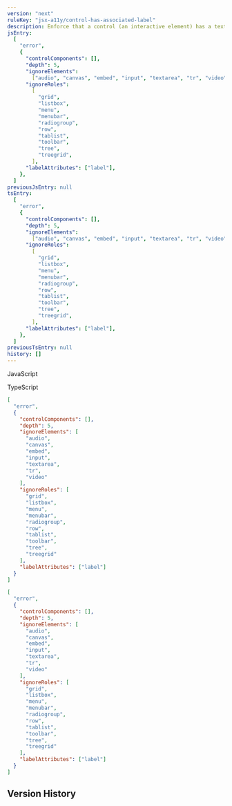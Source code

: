 ```yaml
---
version: "next"
ruleKey: "jsx-a11y/control-has-associated-label"
description: Enforce that a control (an interactive element) has a text label
jsEntry:
  [
    "error",
    {
      "controlComponents": [],
      "depth": 5,
      "ignoreElements":
        ["audio", "canvas", "embed", "input", "textarea", "tr", "video"],
      "ignoreRoles":
        [
          "grid",
          "listbox",
          "menu",
          "menubar",
          "radiogroup",
          "row",
          "tablist",
          "toolbar",
          "tree",
          "treegrid",
        ],
      "labelAttributes": ["label"],
    },
  ]
previousJsEntry: null
tsEntry:
  [
    "error",
    {
      "controlComponents": [],
      "depth": 5,
      "ignoreElements":
        ["audio", "canvas", "embed", "input", "textarea", "tr", "video"],
      "ignoreRoles":
        [
          "grid",
          "listbox",
          "menu",
          "menubar",
          "radiogroup",
          "row",
          "tablist",
          "toolbar",
          "tree",
          "treegrid",
        ],
      "labelAttributes": ["label"],
    },
  ]
previousTsEntry: null
history: []
---
```


<Tabs defaultValue="js">

<TabsList>
  <TabsTrigger value="js">
    <div className="flex gap-2 items-center">
      <RuleLevelIcon level="error" />
      <p>JavaScript</p>
    </div>
  </TabsTrigger>
  <TabsTrigger value="ts">
    <div className="flex gap-2 items-center">
      <RuleLevelIcon ts level="error" />
      <p>TypeScript</p>
    </div>
  </TabsTrigger>
</TabsList>

<TabsContent value="js">

```json
[
  "error",
  {
    "controlComponents": [],
    "depth": 5,
    "ignoreElements": [
      "audio",
      "canvas",
      "embed",
      "input",
      "textarea",
      "tr",
      "video"
    ],
    "ignoreRoles": [
      "grid",
      "listbox",
      "menu",
      "menubar",
      "radiogroup",
      "row",
      "tablist",
      "toolbar",
      "tree",
      "treegrid"
    ],
    "labelAttributes": ["label"]
  }
]
```

</TabsContent>

<TabsContent value="ts">

```json
[
  "error",
  {
    "controlComponents": [],
    "depth": 5,
    "ignoreElements": [
      "audio",
      "canvas",
      "embed",
      "input",
      "textarea",
      "tr",
      "video"
    ],
    "ignoreRoles": [
      "grid",
      "listbox",
      "menu",
      "menubar",
      "radiogroup",
      "row",
      "tablist",
      "toolbar",
      "tree",
      "treegrid"
    ],
    "labelAttributes": ["label"]
  }
]
```

</TabsContent>

</Tabs>

## Version History

<RuleHistory ruleKey="jsx-a11y/control-has-associated-label" />
